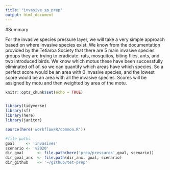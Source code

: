 ```yaml
---
title: "invasive_sp_prep"
output: html_document
---
```


#Summary 

For the invasive species pressure layer, we will take a very simple approach based on where invasive species exist. We know from the documentation provided by the Tetiaroa Society that there are 5 main invasive species groups they are trying to eradicate: rats, mosquitos, biting flies, ants, and two introduced birds. We know which motus these have been successfully eliminated off of, so we can quantify which areas have which species. So a perfect score would be an area with 0 invasive species, and the lowest score would be an area with all the invasive species. Scores will be assigned by motu and then weighted by area of the motu. 

```r
knitr::opts_chunk$set(echo = TRUE)


library(tidyverse)
library(sf)
library(here)
library(janitor)

source(here('workflow/R/common.R'))

#file paths
goal     <- 'invasives'
scenario <- 'v2020'
dir_goal      <- file.path(here('prep/pressures',goal, scenario))
dir_goal_anx  <- file.path(dir_anx, goal, scenario)
dir_github    <- '~/github/tet-prep'

```

